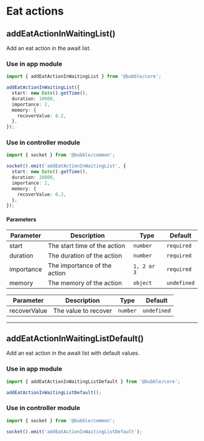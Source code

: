 # Eat actions

## addEatActionInWaitingList()

Add an eat action in the await list.

### Use in app module

```typescript
import { addEatActionInWaitingList } from '@bubble/core';

addEatActionInWaitingList({
  start: new Date().getTime(),
  duration: 10000,
  importance: 2,
  memory: {
    recoverValue: 0.2,
  },
});
```

### Use in controller module

```typescript
import { socket } from '@bubble/common';

socket().emit('addEatActionInWaitingList', {
  start: new Date().getTime(),
  duration: 10000,
  importance: 2,
  memory: {
    recoverValue: 0.2,
  },
});
```

#### Parameters

| Parameter  | Description                  | Type        | Default     |
| ---------- | ---------------------------- | ----------- | ----------- |
| start      | The start time of the action | `number`    | `required`  |
| duration   | The duration of the action   | `number`    | `required`  |
| importance | The importance of the action | `1, 2 or 3` | `required`  |
| memory     | The memory of the action     | `object`    | `undefined` |

| Parameter    | Description          | Type     | Default     |
| ------------ | -------------------- | -------- | ----------- |
| recoverValue | The value to recover | `number` | `undefined` |

---

## addEatActionInWaitingListDefault()

Add an eat action in the await list with default values.

### Use in app module

```typescript
import { addEatActionInWaitingListDefault } from '@bubble/core';

addEatActionInWaitingListDefault();
```

### Use in controller module

```typescript
import { socket } from '@bubble/common';

socket().emit('addEatActionInWaitingListDefault');
```
